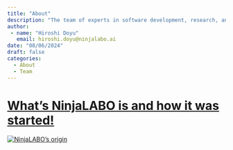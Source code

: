 ```yaml
---
title: "About"
description: "The team of experts in software development, research, and design is working to enable businesses to integrate AI & Machine Learning applications on a wide range of devices without relying on expensive networking & cloud computing services thanks to their solution, TinyML as a Service."
author: 
 - name: "Hiroshi Doyu"
   email: hiroshi.doyu@ninjalabo.ai
date: "08/06/2024"
draft: false
categories:
  - About
  - Team
---
```


# [What's NinjaLABO is and how it was started!](https://www.helsinki.fi/en/networks/helsinki-incubators/news/incubator-blogs-nexus-team-origami-aims-democratize-ai-making-it-cloud-free)

[![NinjaLABO's origin](images/Origami-2.jpg.webp)](https://www.helsinki.fi/en/networks/helsinki-incubators/news/incubator-blogs-nexus-team-origami-aims-democratize-ai-making-it-cloud-free)


